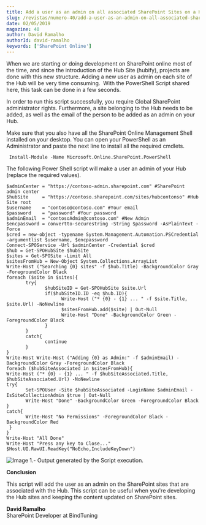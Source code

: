 ```yaml
---
title: Add a user as an admin on all associated SharePoint Sites on a Hub
slug: /revistas/numero-40/add-a-user-as-an-admin-on-all-associated-sharepoint-sites-on-a-hub
date: 02/05/2019
magazine: 40
author: David Ramalho
authorId: david-ramalho
keywords: ['SharePoint Online']
---
```






When we are starting or doing development on SharePoint online most of the time, and since the introduction of the Hub Site (hubify), projects are done with this new structure. Adding a new user as admin on each site of the Hub will be very time consuming.  With the PowerShell Script shared here, this task can be done in a few seconds.

In order to run this script successfully, you require Global SharePoint administrator rights. Furthermore, a site belonging to the Hub needs to be added, as well as the email of the person to be added as an admin on your Hub.

Make sure that you also have all the SharePoint Online Management Shell installed on your desktop. You can open your PowerShell as an Administrator and paste the next line to install all the required cmdlets.

```
 Install-Module -Name Microsoft.Online.SharePoint.PowerShell
```

The following Power Shell script will make a user an admin of your Hub (replace the required values).

```
$adminCenter = "https://contoso-admin.sharepoint.com" #SharePoint admin center
$hubSite     = "https://contoso.sharepoint.com/sites/hubcontonso" #Hub Site root
$username    = "contoso@contoso.com" #Your email
$password    = "password" #Your password
$adminEmail  = "contosoAdmin@contoso.com" #New Admin
$encpassword = convertto-securestring -String $password -AsPlainText -Force
$cred = new-object -typename System.Management.Automation.PSCredential -argumentlist $username, $encpassword
Connect-SPOService -Url $adminCenter -Credential $cred
$hub = Get-SPOHubSite $hubSite
$sites = Get-SPOSite -Limit All
$sitesFromHub = New-Object System.Collections.ArrayList
​Write-Host ("Searching {0} sites" -f $hub.Title) -BackgroundColor Gray -ForegroundColor Black
foreach ($site in $sites){
       try{
              $hubSiteID = Get-SPOHubSite $site.Url
              if($hubSiteID.ID -eq $hub.ID){
                    Write-Host ("* {0} - {1} ... " -f $site.Title, $site.Url) -NoNewline
                    $sitesFromHub.add($site) | Out-Null
                    Write-Host "Done" -BackgroundColor Green -ForegroundColor Black
              }
       }
       catch{
              continue
       }
}
Write-Host Write-Host ("Adding {0} as Admin:" -f $adminEmail) -BackgroundColor Gray -ForegroundColor Black
foreach ($hubSiteAssociated in $sitesFromHub){
Write-Host ("* {0} - {1} ... " -f $hubSiteAssociated.Title, $hubSiteAssociated.Url) -NoNewline
try{   
       Set-SPOUser -Site $hubSiteAssociated -LoginName $adminEmail -IsSiteCollectionAdmin $true | Out-Null
       Write-Host "Done" -BackgroundColor Green -ForegroundColor Black
}
catch{
       Write-Host "No Permissions" -ForegroundColor Black -BackgroundColor Red
 }
}
Write-Host "All Done"
Write-Host "Press any key to Close..."
$Host.UI.RawUI.ReadKey("NoEcho,IncludeKeyDown") 
```

![Image 1.- Output generated by the Script execution.](../../../images/numero40/add-a-user-as-an-admin-on-all-associated-sharepoint-sites-on-a-hub/image1.png)

**Conclusion**

This script will add the user as an admin on the SharePoint sites that are associated with the Hub. This script can be useful when you're developing the Hub sites and keeping the content updated on SharePoint sites.



**David Ramalho** <br />
SharePoint Developer at BindTuning